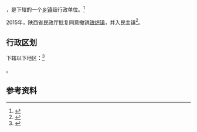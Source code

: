 {{中国乡级行政区|61/09/25/106/000}}

'''{{PAGENAMEBASE}}'''，是{{PRC admin/fullname|61/09/25/106/000|3}}下辖的一个[[乡镇|乡镇]]级行政单位。<ref>{{PRC admin/ref sgc|{{PRC admin/parent|61/09/25/106/000}}}}</ref>

2015年，陕西省民政厅批复同意撤销[[铁炉镇|铁炉镇]]，并入民主镇<ref>{{Cite web |url=http://shaanxi.mca.gov.cn/article/mzyw1/201507/20150700841888.shtml |title=陕西省民政厅关于陕西省乡镇行政区划调整的公告 |access-date=2017-09-14 |archive-url=https://web.archive.org/web/20170914220400/http://shaanxi.mca.gov.cn/article/mzyw1/201507/20150700841888.shtml |archive-date=2017-09-14 |dead-url=yes }}</ref>。

== 行政区划 ==

{{PAGENAMEBASE}}下辖以下地区：<ref>{{PRC admin/ref sgc|61/09/25/106/000}}</ref>

{{PRC admin/children|61/09/25/106/000}}。

== 参考资料 ==

{{reflist}}

{{行政区划小作品}}
{{PRC admin/navcat|61/09/25/106/000}}